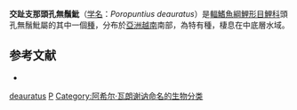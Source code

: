 {{Speciesbox
| name = 交趾支那頭孔無鬚魮
| status = NE
| status_system = IUCN3.1
| genus = Poropuntius
| species = deauratus
| authority = [[Achille_Valenciennes|Valenciennes]], 1842
| synonyms = *''Acrossocheilus deauratus''<br /><small>Valenciennes, 1842</small>
*''Barbus deauratus''<br /><small>Valenciennes, 1842</small>
}}
'''交趾支那頭孔無鬚魮'''（[[学名|学名]]：''Poropuntius deauratus''）是[[輻鰭魚綱|輻鰭魚綱]][[鯉形目|鯉形目]][[鯉科|鯉科]]頭孔無鬚魮屬的其中一個[[種|種]]，分布於[[亞洲|亞洲]][[越南|越南]]南部，為特有種，棲息在中底層水域。

==参考文献==
*{{FishBase_species|genus=Poropuntius|species=deauratus|year=2011|month=12}}
{{Taxonbar|from=Q3758898}}

[[Category:頭孔無鬚魮屬|deauratus]]
[[Category:1842年描述的魚類|P]]
[[Category:阿希尔·瓦朗谢讷命名的生物分类|Category:阿希尔·瓦朗谢讷命名的生物分类]]
